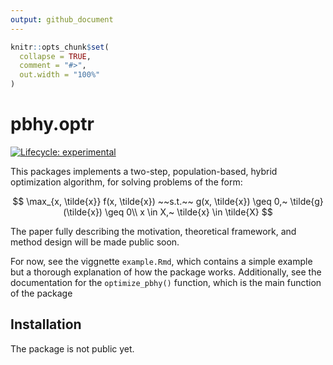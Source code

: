 ```yaml
---
output: github_document
---
```


<!-- README.md is generated from README.Rmd. Please edit that file -->

```r
knitr::opts_chunk$set(
  collapse = TRUE,
  comment = "#>",
  out.width = "100%"
)
```

# pbhy.optr

<!-- badges: start -->
[![Lifecycle: experimental](https://img.shields.io/badge/lifecycle-experimental-orange.svg)](https://lifecycle.r-lib.org/articles/stages.html#experimental)
<!-- badges: end -->

This packages implements a two-step, population-based, hybrid optimization  algorithm, for solving problems of the form:

$$
  \max_{x, \tilde{x}} f(x, \tilde{x}) ~~s.t.~~ g(x, \tilde{x}) \geq 0,~ \tilde{g}(\tilde{x}) \geq 0\\
  x \in X,~ \tilde{x} \in \tilde{X}
$$

The paper fully describing the motivation, theoretical framework, and method design will be made public soon.

For now, see the viggnette `example.Rmd`, which contains a simple example but a thorough explanation of how the package works. Additionally, see the documentation for the `optimize_pbhy()` function, which is the main function of the package

## Installation

The package is not public yet.
